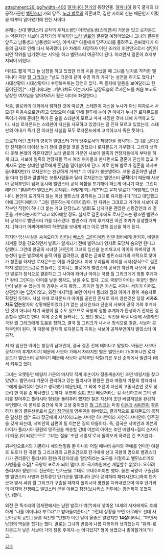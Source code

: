 attachment:26.jpg?width=400
[[델피니아 전기]]의 등장인물. [[델피니아]] 왕국 굴지의 대공작가문인 [[벨민스터]] 가의 당주.
[[노라 발로]]의 약혼녀로, 집안 사이의 친분 때문인지 어렸을 때부터 알아왔기에 친한 사이다.

본래는 선대 벨민스터 공작의 후처소생인 이복남동생(스테판)이 가문을 잇고 로자몬드는 약혼자인 사보아 공작가의 후계자인 [[노라 발로]]와 결혼할 예정이었으나 그녀의 결혼을 앞두고 남동생과 남동생의 부인, 아버지[* 아들에게 당주자리를 물려주고 은퇴했다가 아들의 급사로 인해 다시 복귀했다.]가 차례로 사망하자 어린 조카의 후견인으로서 성인이 되면 작위를 넘기겠다는 서약을 하고 벨민스터 여공작이 된다. 이러면서 결혼이 흐지부지되어 버렸다.

머리도 짧게 깍고 늘 남장을 하고 있었던 터라 처음 만났을 때 그녀를 남자로 착각한 델피니아 국왕 [[월 그리크]]는 "날도 더운데 같이 수영 하러 가자"는 실언을 하기도 했다.[* 시대상황이 시대상황이니 수영복따위는 당연히 없다. 즉 졸지에 알몸을 보여달라고 한 꼴이된것][* 그린디에타는 그렇다쳐도 이븐까지도 남장모습의 로자몬드를 처음 보고도 남장한 여자임을 알아차려서 월은 더더욱 좌절한다.]

작중, 발로와의 대화에서 밝혀진 것에 따르면, 스테판이 자신을 누나가 아닌 여자로서 사모(단 마음속으로만)하고 있었으며 이로 인해 질투에 눈이 먼 아내가 누나인 로자몬드를 죽이기 위해 준비한 독이 든 술을 스테판이 모르고 마셔 사망한 것에 대해 자책하고 있다. 사실 로자몬드는 스테판이 자신을 사모하고 있었다는 걸 전혀 모르고 있었는데, 스테판의 아내가 죽기 전 이러한 사실을 모두 로자몬드에게 고백하고서 죽은 듯하다.

오로지 어린 조카의 양육과 벨민스터 가의 당주로서의 책임만을 생각하는 그녀를 보다못한 친척들이 더이상 늦기 전에 결혼할 것을 권했으나 로자몬드가 거부했다. 그러자 생각다 못해 본래의 약혼자였던 노라 발로의 가문인 사보아 일족의 연장자들에게 부탁을 하게 되고, 사보아 일족의 연장자들 역시 여러 여자들과 만나면서도 결혼에 관심이 없고 후계자도 없는 상태인 발로에게 혼담을 밀어붙이게 된다.
이로 인해 발로가 결혼을 하자며 들이대지만(?) 로자몬드는 완강하게 거부[* 그 이유가 불분명하다. 보통 결혼하면 남편을 따라 친정과 결별하는 보통사람들과 달리 로자몬드는 벨민스터 '''공작'''이기 때문에 사보아 공작부인이 됨과 동시에 벨민스터 공작 직함을 포기해야 하는게 아니기 때문. 그린디에타가 "결혼하면 벨민스터 공작위는 어떻게 되는데?"라고 묻자 발로가 "어떻게도 안됩니다. 본인이 포기하지 않는 이상 벨민스터 공작위는 그대로 유지됩니다."라고 대답했고 이에 그린디에타가 "그럼 결혼하는게 이득이잖아. 현 지위는 그대로고 거기에 사보아 공작부인 직함이 하나 더 붙는 거고 단장(노라 발로)도 남자다운 괜찮은 신랑감인데 왜 결혼을 거부하는거야?"라고 의아해할 정도. 실제로 결혼후에도 로자몬드는 평소엔 벨민스터 공작으로 벨민스터 가를 다스렸다. 벨민스터 가의 후계자인 어린 조카가 장성할때까지...]하다가 어찌어찌하여 하룻밤을 보내게 되고 이로 인해 임신을 하게 된다.

하지만 임신사실을 숨겨오다가 [[라티나 베스]]와 [[그린디에타 라덴]] 왕비에게 들키자, 비밀을 지켜줄 것을 강요하면서 발로가 알게되기 전에 벨민스터 영지로 도망쳐 숨으면 된다고 말했다. 그런데 왕궁의 시녀장 [카린]이 그녀의 임신을 눈치채고서 아이의 아버지일 가능성이 높은 발로에게 슬쩍 이를 알려줬고, 발로는 곧바로 벨민스터가의 저택으로 찾아가 청혼을 하지만 로자몬드는 이를 거절한다. 이에 우리들의 아이를 서자(정식으로 결혼하지 않았으므로)로 만들려는 것이냐는 발로에게 벨민스터 공작인 자신과 사보아 공작인 발로가 정식으로 결혼하고 그 사이에 태어난 아이는 국왕 월 그리크에게 정통 후계자[* 왕비 그린다는 아이를 낳을 생각도, 낳을 수도 없다. 고로 국왕의 아이는 후궁인 폴라만이 낳을 수 있는데 이 경우는 서자 확정. ...하지만 월은 자신도 서자니 서자가 이어도 상관없다는 입장이었고, 외전 마지막을 보면 어차피 폴라와 월의 아이가 왕위 계승자로 확정된 듯하다. 사실 저때 로자몬드가 아이를 공인된 존재로 하지 않은것은 당장 '''서자조차도 없는'''왕가의 상황때문이었다.]가 없는 상태인지라 단순히 사보아 공작 가의 후계자인 것이 아니라 차기 국왕이 될 수도 있으므로 국왕의 정통 후계자가 탄생하기 전까진 결혼할수 없다고 한다.
이에 순순히 물러나는 듯 했던 발로는 작전을 바꿔 나중에 사촌형인 국왕 월 그리크에게 도움을 청하고, 결국 월 그리크가 나서서 정식으로 결혼, 사보아 공작부인이 된다. 이 때문에 현재의 로자몬드의 지위는 사보아 공작부인이자 벨민스터 여공작.

저 때 임신한 아이는 쌍둥이 남매인데, 결국 결혼 전에 태어나고 말았다. 아들은 사보아 공작가의 후계자이기 때문에 사보아 가에서 자라지만 딸은 벨민스터 가(어머니인 로자몬드가 벨민스터 공작이기 때문에 사보아 공작부인 직함(?)은 우선 순위에서 밀린다.)에서 키우고 있다.

그녀는 오랫동안 베링저 가문의 마지막 직계 후손이자 정통계승자인 조던 베링저를 찾고 있었다. 벨민스터 가문이 관리하고 있는 폴리시아 평원은 원래 베링저 가문의 영지라서 그에게 돌려줘야 한다고 생각했기 때문인데, 그 외에 조던이 자신의 고종사촌인 것도 찾으려 한 이유 중 하나였던 듯하다. 우연히 [[질]]이 조던 베링저라는 걸 확신하고서 그의 권리를 찾아주고 폴리시아 평원을 돌려주려 했지만 질은 자신이 조던 베링저임을 완강히 부인했다. 이 문제로 중간에 끼어 고생 중이었던 [[월 그리크]]는 마침 [[이븐]]과 [[샤미안]]이 결혼하자 둘의 결혼선물로서 [[도라 장군]]에게 영주권을 줘버렸고, 결과적으로 로자몬드의 목적은 달성한 셈[* 도라 장군에게 자식이라고는 샤미안 하나뿐이라 자연히 샤미안이 영주권을 갖게 되는데, 샤미안의 남편이 될 이븐은 질의 아들이다. 즉, 결국은 샤미안과 이븐의 아이가 폴리시아 평원의 영주권을 계승할 건데 이븐의 아이는 조던 베링저=질의 손자이기 때문.]이 되었으므로 그녀는 질을 '조던 베링저'로서 돌아오게 하려던 건 포기한다.

귀부인으로서의 기품이나 예의범절등 뿐 아니라 어릴 때부터 승마와 무예를 연마한 여걸로 포로가 된 국왕 월 그리크와의 교환조건으로 탄가에게 선대 국왕의 명으로 벨민스터가가 관리중인 폴리시아 평원(곡창지대)을 할양하라는 요구를 거절하고 벨민스터가의 사병들을 소집[* 국왕이 포로가 되어 델피니아 국가차원에선 개입할수 없었다. 오히려 폴리시아 평원으로 진군하는 탄가군을 그대로 보내주어야만 했다. 물론 국왕이 구출된후엔 벨민스터 사병과 전투중인 탄가군을 델피니아 군이 공격하여 패퇴시킨다.]하여 탄가군과 맞서 싸워 월 그리크가 구출될 때까지 폴리시아 평원을 지켜내었으며 이후 탄가와의 마지막 전쟁때도 벨민스터 군을 이끌고 참전(보나리스 전투에는 참전하지 못했지만..)했다.

외전 큰 독수리의 맹세편에서는 남편 발로가 밖(?)에서 낳아온 14세의 서자에게도 호쾌하게 "나를 어머니라 부르라"고 받아들여준다.[* 그런데 상황을 보면 아무래도 선대 사보아공작 공인.] 물론 직전엔 "언젠가 이런 날이 올줄은 알았지만 '''14살'''이라니..."하면서 남편의 멱살을 잡기는 했다. 발로는 그녀의 반응에 나름 다행이라 생각했는지 "유리-로자몬드가 낳은 사보아 가의 정통 후계자-는 어디있지? 형이 생겼으니 좋아할거야."라고...

[[각주]]

